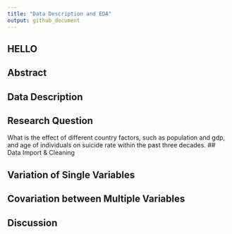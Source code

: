 ```yaml
---
title: "Data Description and EDA"
output: github_document
---
```


## HELLO

## Abstract

## Data Description

## Research Question
What is the effect of different country factors, such as population and gdp, and age of individuals on suicide rate within the past three decades. 
## Data Import & Cleaning

## Variation of Single Variables

## Covariation between Multiple Variables

## Discussion